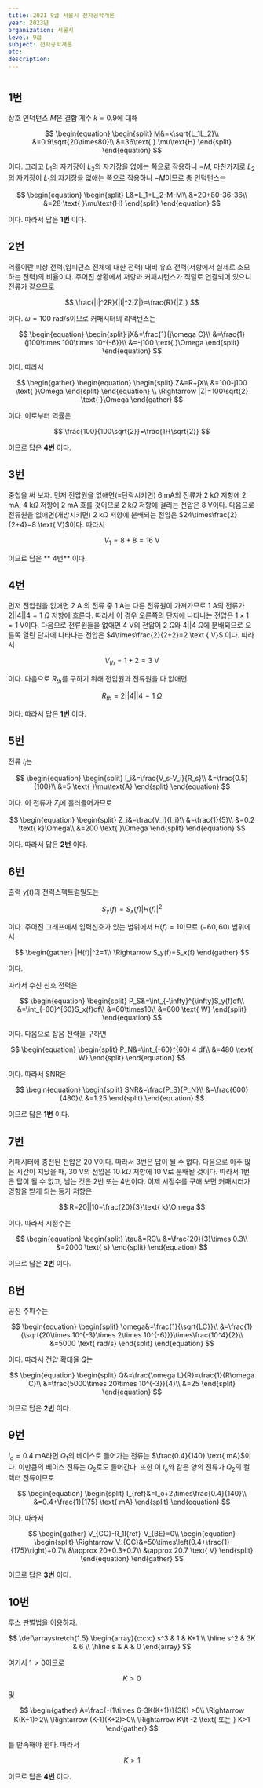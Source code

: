 ```yaml
---
title: 2021 9급 서울시 전자공학개론
year: 2023년
organization: 서울시
level: 9급
subject: 전자공학개론
etc:
description:
---
```


#

## 1번

상호 인덕턴스 $M$은 결합 계수 $k=0.9$에 대해

$$
\begin{equation}
   \begin{split}
      M&=k\sqrt{L_1L_2}\\
      &=0.9\sqrt{20\times80}\\
      &=36\text{ } \mu\text{H}
   \end{split}
\end{equation}
$$

이다. 그리고 $L_1$의 자기장이 $L_2$의 자기장을 없애는 쪽으로 작용하니 $-M$, 마찬가지로 $L_2$의 자기장이 $L_1$의 자기장을 없애는 쪽으로 작용하니 $-M$이므로 총 인덕턴스는

$$
\begin{equation}
   \begin{split}
      L&=L_1+L_2-M-M\\
      &=20+80-36-36\\
      &=28 \text{ }\mu\text{H}
   \end{split}
\end{equation}
$$

이다. 따라서 답은 **1번** 이다.

## 2번

역률이란 피상 전력(임피던스 전체에 대한 전력) 대비 유효 전력(저항에서 실제로 소모하는 전력)의 비율이다.
주어진 상황에서 저항과 커패시턴스가 직렬로 연결되어 있으니 전류가 같으므로

$$
\frac{|I|^2R}{|I|^2|Z|}=\frac{R}{|Z|}
$$

이다. $\omega=100 \text{ rad/s}$이므로 커패시터의 리액턴스는

$$
\begin{equation}
   \begin{split}
      jX&=\frac{1}{j\omega C}\\
      &=\frac{1}{j100\times 100\times 10^{-6}}\\
      &=-j100 \text{ }\Omega
   \end{split}
\end{equation}
$$

이다. 따라서

$$
\begin{gather}
   \begin{equation}
      \begin{split}
         Z&=R+jX\\
         &=100-j100 \text{ }\Omega
      \end{split}
   \end{equation}
   \\
   \Rightarrow |Z|=100\sqrt{2} \text{ }\Omega
\end{gather}
$$

이다. 이로부터 역률은

$$
\frac{100}{100\sqrt{2}}=\frac{1}{\sqrt{2}}
$$

이므로 답은 **4번** 이다.

## 3번

중첩을 써 보자. 먼저 전압원을 없애면(=단락시키면) $6 \text{ mA}$의 전류가 $2 \text{ k}\Omega$ 저항에 $2 \text{ mA}$, $4 \text{ k}\Omega$ 저항에 $2 \text{ mA}$ 흐를 것이므로 $2 \text { k}\Omega$ 저항에 걸리는 전압은 $8\text{ V}$이다.
다음으로 전류원을 없애면(개방시키면) $2 \text { k}\Omega$ 저항에 분배되는 전압은 $24\times\frac{2}{2+4}=8 \text{ V}$이다.
따라서

$$
V_1=8+8=16 \text { V}
$$

이므로 답은 ** 4번** 이다.

## 4번

먼저 전압원을 없애면 $2 \text { A}$ 의 전류 중 $1 \text{ A}$는 다른 전류원이 가져가므로 $1 \text { A}$의 전류가 $2||4||4=1 \text { }\Omega$ 저항에 흐른다.
따라서 이 경우 오른쪽의 단자에 나타나는 전압은 $1\times 1=1 \text{ V}$이다. 다음으로 전류원들을 없애면 $4 \text { V}$의 전압이 $2 \text{ }\Omega$와 $4||4 \text { }\Omega$에 분배되므로 오른쪽 열린 단자에 나타나는 전압은 $4\times\frac{2}{2+2}=2 \text { V}$
이다. 따라서

$$
V_{th}=1+2=3 \text { V}
$$

이다. 다음으로 $R_{th}$를 구하기 위해 전압원과 전류원을 다 없애면

$$
R_{th}=2||4||4=1 \text{ }\Omega
$$

이다. 따라서 답은 **1번** 이다.

## 5번

전류 $I_i$는

$$
\begin{equation}
   \begin{split}
      I_i&=\frac{V_s-V_i}{R_s}\\
      &=\frac{0.5}{100}\\
      &=5 \text{ }\mu\text{A}
   \end{split}
\end{equation}
$$

이다. 이 전류가 $Z_i$에 흘러들어가므로

$$
\begin{equation}
   \begin{split}
      Z_i&=\frac{V_i}{I_i}\\
      &=\frac{1}{5}\\
      &=0.2 \text{ k}\Omega\\
      &=200 \text{ }\Omega
   \end{split}
\end{equation}
$$

이다. 따라서 답은 **2번** 이다.

## 6번

출력 $y(t)$의 전력스펙트럼밀도는

$$
S_y(f)=S_x(f)|H(f)|^2
$$

이다. 주어진 그래프에서 입력신호가 있는 범위에서 $H(f)=1$이므로 $(-60,60)$ 범위에서

$$
\begin{gather}
   |H(f)|^2=1\\
   \Rightarrow S_y(f)=S_x(f)
\end{gather}
$$

이다.

따라서 수신 신호 전력은

$$
\begin{equation}
   \begin{split}
      P_S&=\int_{-\infty}^{\infty}S_y(f)df\\
      &=\int_{-60}^{60}S_x(f)df\\
      &=60\times10\\
      &=600 \text{ W}
   \end{split}
\end{equation}
$$

이다. 다음으로 잡음 전력을 구하면

$$
\begin{equation}
   \begin{split}
      P_N&=\int_{-60}^{60} 4 df\\
      &=480 \text{ W}
   \end{split}
\end{equation}
$$

이다. 따라서 SNR은

$$
\begin{equation}
   \begin{split}
      SNR&=\frac{P_S}{P_N}\\
      &=\frac{600}{480}\\
      &=1.25
   \end{split}
\end{equation}
$$

이므로 답은 **1번** 이다.

## 7번

커패시터에 충전된 전압은 $20 \text { V}$이다. 따라서 3번은 답이 될 수 없다. 다음으로 아주 많은 시간이 지났을 때, $30 \text { V}$의 전압은 $10 \text { k}\Omega$ 저항에 $10 \text{ V}$로 분배될 것이다.
따라서 1번은 답이 될 수 없고, 남는 것은 2번 또는 4번이다. 이제 시정수를 구해 보면 커패시터가 영향을 받게 되는 등가 저항은

$$
R=20||10=\frac{20}{3}\text{ k}\Omega
$$

이다. 따라서 시정수는

$$
\begin{equation}
   \begin{split}
      \tau&=RC\\
      &=\frac{20}{3}\times 0.3\\
      &=2000 \text{ s}
   \end{split}
\end{equation}
$$

이므로 답은 **2번** 이다.

## 8번

공진 주파수는

$$
\begin{equation}
   \begin{split}
         \omega&=\frac{1}{\sqrt{LC}}\\
         &=\frac{1}{\sqrt{20\times 10^{-3}\times 2\times 10^{-6}}}\times\frac{10^4}{2}\\
         &=5000 \text{ rad/s}
   \end{split}
\end{equation}
$$

이다. 따라서 전압 확대율 $Q$는

$$
\begin{equation}
   \begin{split}
      Q&=\frac{\omega L}{R}=\frac{1}{R\omega C}\\
      &=\frac{5000\times 20\times 10^{-3}}{4}\\
      &=25
   \end{split}
\end{equation}
$$

이므로 답은 **2번** 이다.

## 9번

$I_o=0.4 \text { mA}$라면 $Q_1$의 베이스로 들어가는 전류는 $\frac{0.4}{140} \text{ mA}$이다. 이만큼의 베이스 전류는 $Q_2$로도 들어간다.
또한 이 $I_o$와 같은 양의 전류가 $Q_2$의 컬렉터 전류이므로

$$
\begin{equation}
   \begin{split}
      I_{ref}&=I_o+2\times\frac{0.4}{140}\\
      &=0.4+\frac{1}{175} \text{ mA}
   \end{split}
\end{equation}
$$

이다. 따라서

$$
\begin{gather}
   V_{CC}-R_1I{ref}-V_{BE}=0\\
   \begin{equation}
      \begin{split}
         \Rightarrow V_{CC}&=50\times\left(0.4+\frac{1}{175}\right)+0.7\\
         &\approx 20+0.3+0.7\\
         &\approx 20.7 \text{ V}
      \end{split}
   \end{equation}
\end{gather}
$$

이므로 답은 **3번** 이다.

## 10번

루스 판별법을 이용하자.

$$
\def\arraystretch{1.5}
\begin{array}{c:c:c}
   s^3 & 1 & K+1 \\ \hline
   s^2 & 3K & 6 \\ \hline
   s & A & 0
\end{array}
$$

여기서 $1>0$이므로

$$
K>0
$$

및

$$
\begin{gather}
   A=\frac{-(1\times 6-3K(K+1))}{3K} >0\\
   \Rightarrow K(K+1)>2\\
   \Rightarrow (K-1)(K+2)>0\\
   \Rightarrow K\lt -2 \text{ 또는 } K>1
\end{gather}
$$

를 만족해야 한다. 따라서

$$
K>1
$$

이므로 답은 **4번** 이다.
